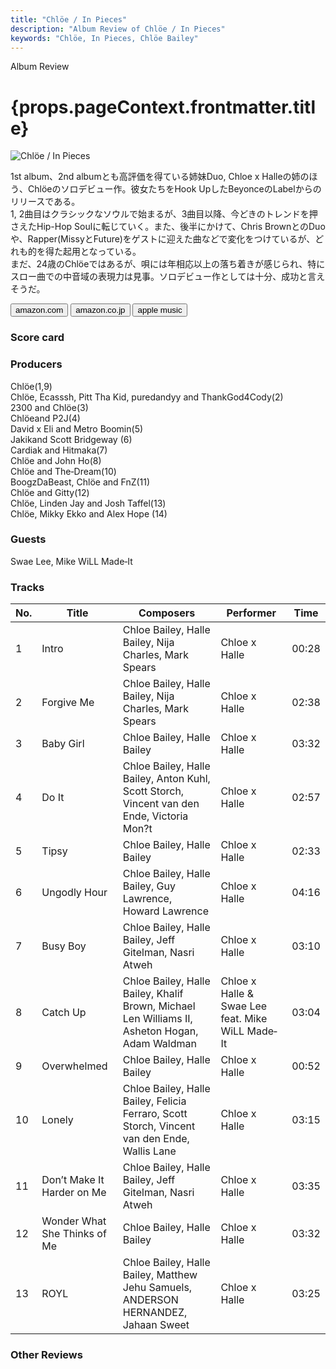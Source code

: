```yaml
---
title: "Chlöe / In Pieces"
description: "Album Review of Chlöe / In Pieces"
keywords: "Chlöe, In Pieces, Chlöe Bailey"
---
```






<p className="largeP">Album Review</p>
<h1 className="h1--no--margin">{props.pageContext.frontmatter.title}</h1>

<Row  className="image-card-group">
	<Column colMd={3} colLg={4} noGutterMdLeft="">
       <ImageCard>

![Chlöe / In Pieces](../../images/cd/chloe1L.jpg)

</ImageCard>
	</Column>
	<Column colMd={4} colLg={8} noGutterMdLeft="">
	  <p>
	    1st album、2nd albumとも高評価を得ている姉妹Duo, Chloe x Halleの姉のほう、Chlöeのソロデビュー作。彼女たちをHook UpしたBeyonceのLabelからのリリースである。
      <br/>1, 2曲目はクラシックなソウルで始まるが、3曲目以降、今どきのトレンドを押さえたHip-Hop Soulに転じていく。また、後半にかけて、Chris BrownとのDuoや、Rapper(MissyとFuture)をゲストに迎えた曲などで変化をつけているが、どれも的を得た起用となっている。
      <br/>まだ、24歳のChlöeではあるが、唄には年相応以上の落ち着きが感じられ、特にスロー曲での中音域の表現力は見事。ソロデビュー作としては十分、成功と言えそうだ。
    </p>
	  <div>
	    <Button className="button-right-mergin"  href="https://amzn.to/3KiUQvW" renderIcon={ArrowUpRight} size='sm' kind='primary'>
        amazon.com
      </Button>
      <Button className="button-right-mergin"  href="https://amzn.to/452h6SQ" renderIcon={ArrowUpRight} size='sm' kind='secondary'>
        amazon.co.jp
      </Button>
	  	<Button className="button-right-mergin"  href="https://apple.co/3OAtjZG" renderIcon={ArrowUpRight} size='sm' kind='tertiary'>
        apple music
      </Button>
      <AdvJS2/>
	  </div>
	</Column>
</Row>
<Row >
	<Column colMd={4} colLg={4} noGutterMdLeft="">
    <div>
      <h3>Score card</h3>
    	<SliderJS1 value="5" />
      <SliderJS2 value="2" />
    	<SliderJS3 value="1" />
      <SliderJS4 value="9" />
    </div>
  </Column>
  <Column colMd={8} colLg={8} noGutterMdLeft="">
    <div>
      <h3>Producers</h3>
      <p>
      	Chlöe(1,9)
        <br/>Chlöe, Ecasssh, Pitt Tha Kid, puredandyy and ThankGod4Cody(2)
        <br/>2300 and Chlöe(3)
        <br/>Chlöeand P2J(4)
        <br/>David x Eli and Metro Boomin(5)
        <br/>Jakikand Scott Bridgeway (6)
        <br/>Cardiak and Hitmaka(7)
        <br/>Chlöe and John Ho(8)
        <br/>Chlöe and The‐Dream(10)
        <br/>BoogzDaBeast, Chlöe and FnZ(11)
        <br/>Chlöe and Gitty(12)
        <br/>Chlöe, Linden Jay and Josh Taffel(13)
        <br/>Chlöe, Mikky Ekko and Alex Hope (14)
      </p>
      <h3>Guests</h3>
      <p>
      	Swae Lee, Mike WiLL Made‐It
      </p>
    </div>
  </Column>
</Row>

<h3>Tracks</h3>

| No. | Title                        | Composers                                                                                      | Performer                                        | Time  |
| --- | ---------------------------- | ---------------------------------------------------------------------------------------------- | ------------------------------------------------ | ----- |
| 1   | Intro                        | Chloe Bailey, Halle Bailey, Nija Charles, Mark Spears                                          | Chloe x Halle                                    | 00:28 |
| 2   | Forgive Me                   | Chloe Bailey, Halle Bailey, Nija Charles, Mark Spears                                          | Chloe x Halle                                    | 02:38 |
| 3   | Baby Girl                    | Chloe Bailey, Halle Bailey                                                                     | Chloe x Halle                                    | 03:32 |
| 4   | Do It                        | Chloe Bailey, Halle Bailey, Anton Kuhl, Scott Storch, Vincent van den Ende, Victoria Mon?t     | Chloe x Halle                                    | 02:57 |
| 5   | Tipsy                        | Chloe Bailey, Halle Bailey                                                                     | Chloe x Halle                                    | 02:33 |
| 6   | Ungodly Hour                 | Chloe Bailey, Halle Bailey, Guy Lawrence, Howard Lawrence                                      | Chloe x Halle                                    | 04:16 |
| 7   | Busy Boy                     | Chloe Bailey, Halle Bailey, Jeff Gitelman, Nasri Atweh                                         | Chloe x Halle                                    | 03:10 |
| 8   | Catch Up                     | Chloe Bailey, Halle Bailey, Khalif Brown, Michael Len Williams II, Asheton Hogan, Adam Waldman | Chloe x Halle & Swae Lee feat. Mike WiLL Made‐It | 03:04 |
| 9   | Overwhelmed                  | Chloe Bailey, Halle Bailey                                                                     | Chloe x Halle                                    | 00:52 |
| 10  | Lonely                       | Chloe Bailey, Halle Bailey, Felicia Ferraro, Scott Storch, Vincent van den Ende, Wallis Lane   | Chloe x Halle                                    | 03:15 |
| 11  | Don’t Make It Harder on Me   | Chloe Bailey, Halle Bailey, Jeff Gitelman, Nasri Atweh                                         | Chloe x Halle                                    | 03:35 |
| 12  | Wonder What She Thinks of Me | Chloe Bailey, Halle Bailey                                                                     | Chloe x Halle                                    | 03:32 |
| 13  | ROYL                         | Chloe Bailey, Halle Bailey, Matthew Jehu Samuels, ANDERSON HERNANDEZ, Jahaan Sweet             | Chloe x Halle                                    | 03:25 |

<h3>Other Reviews</h3>

<Row>
  <Column colMd={3} colLg={3} noGutterMdLeft>
    <Review1 />
  </Column>
</Row>

<AdvJS3/>
